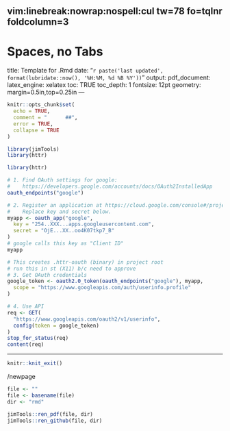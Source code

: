 
	 vim:linebreak:nowrap:nospell:cul tw=78 fo=tqlnr foldcolumn=3 
--- 
# Spaces, no Tabs
title: Template for .Rmd 
date: "`r paste('last updated', 
    format(lubridate::now(), '%H:%M, %d %B %Y'))`"
output: 
  pdf_document: 
    latex_engine: xelatex
toc: TRUE 
toc_depth:  1 
fontsize: 12pt 
geometry: margin=0.5in,top=0.25in 
---

<!-- 
set cul   "cursorline
cc=+1			"colorcolumn is 1 more than tw

vim: to format all urls for md
s/https.*/[&]()/g
-->

```r
knitr::opts_chunk$set(
  echo = TRUE,
  comment = "      ##",
  error = TRUE,
  collapse = TRUE
)
```

<!--  RENDER:  see bottom -->

```r
library(jimTools)
library(httr)
``` 


```r
library(httr)

# 1. Find OAuth settings for google:
#    https://developers.google.com/accounts/docs/OAuth2InstalledApp
oauth_endpoints("google")

# 2. Register an application at https://cloud.google.com/console#/project
#    Replace key and secret below.
myapp <- oauth_app("google",
  key = "254..XXX...apps.googleusercontent.com",
  secret = "OjE...XX..oo4K07tkp7_B"
)
# google calls this key as "Client ID"
myapp

# This creates .httr-oauth (binary) in project root
# run this in st (X11) b/c need to approve
# 3. Get OAuth credentials
google_token <- oauth2.0_token(oauth_endpoints("google"), myapp,
  scope = "https://www.googleapis.com/auth/userinfo.profile"
)

# 4. Use API
req <- GET(
  "https://www.googleapis.com/oauth2/v1/userinfo",
  config(token = google_token)
)
stop_for_status(req)
content(req)
```

***

```r
knitr::knit_exit()
```

/newpage

```r
file <- ""
file <- basename(file)
dir <- "rmd"

jimTools::ren_pdf(file, dir)
jimTools::ren_github(file, dir)
```
